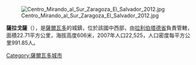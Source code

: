 [[Image:Centro_Mirando_al_Sur_Zaragoza_El_Salvador_2012.jpg|right]]

'''薩拉戈薩'''（{{lang-es|Zaragoza}}），是[[薩爾瓦多|薩爾瓦多]]的城鎮，位於該國中西部，由[[拉利伯塔德省|拉利伯塔德省]]負責管轄，面積22.71平方公里，海拔高度606米，2007年人口22,525，人口密度每平方公里991.85人。

{{Coord|13|35|N|89|17|W|display=title}}

{{ElSalvador-geo-stub}}
[[Category:薩爾瓦多城市|Category:薩爾瓦多城市]]